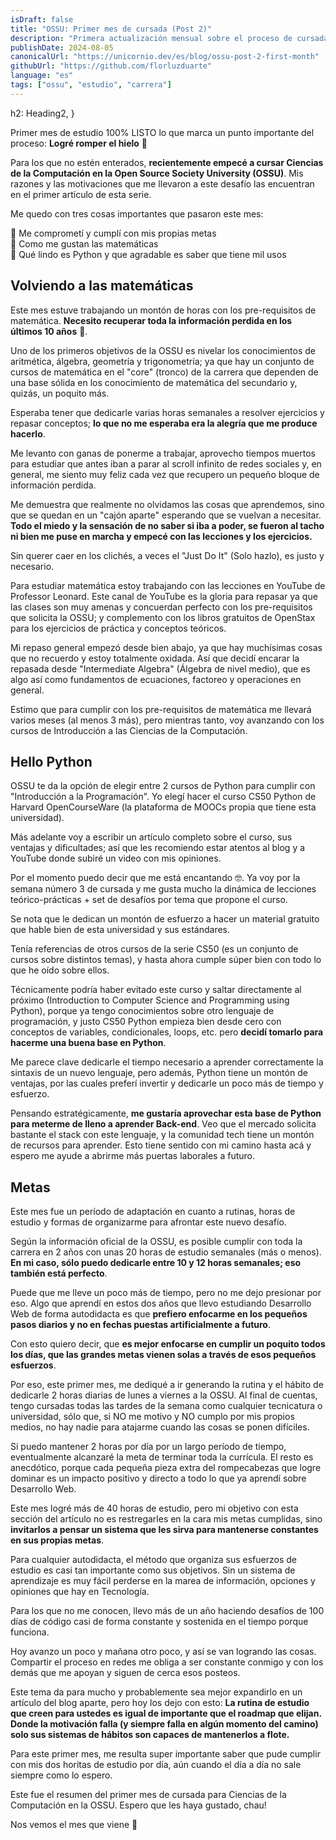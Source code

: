 ```yaml
---
isDraft: false
title: "OSSU: Primer mes de cursada (Post 2)"
description: "Primera actualización mensual sobre el proceso de cursada para Ciencias de la Computación en la Open Source Society University."
publishDate: 2024-08-05
canonicalUrl: "https://unicornio.dev/es/blog/ossu-post-2-first-month"
githubUrl: "https://github.com/florluzduarte"
language: "es"
tags: ["ossu", "estudio", "carrera"]
---
```


  h2: Heading2,
}

<BlogSeriesAlert 
  link={ossuSpanishSeriesAlert.link} 
  title={ossuSpanishSeriesAlert.title} 
  description={ossuSpanishSeriesAlert.description} 
/>

Primer mes de estudio 100% LISTO lo que marca un punto importante del proceso: **Logré romper el hielo** 💪

Para los que no estén enterados, **recientemente empecé a cursar Ciencias de la Computación en la Open Source Society University (OSSU)**. Mis razones y las motivaciones que me llevaron a este desafío las encuentran en <SimpleLink path="https://unicornio.dev/es/blog/ossu-post-1-getting-started">el primer artículo de esta serie</SimpleLink>.

Me quedo con tres cosas importantes que pasaron este mes:

🦄 Me comprometí y cumplí con mis propias metas  
🦄 Como me gustan las matemáticas   
🦄 Qué lindo es Python y que agradable es saber que tiene mil usos  

## Volviendo a las matemáticas

Este mes estuve trabajando un montón de horas con los pre-requisitos de matemática. **Necesito recuperar toda la información perdida en los últimos 10 años** 🫠. 

Uno de los primeros objetivos de la OSSU es nivelar los conocimientos de aritmética, álgebra, geometría y trigonometría; ya que hay un conjunto de cursos de matemática en el "core" (tronco) de la carrera que dependen de una base sólida en los conocimiento de matemática del secundario y, quizás, un poquito más.  

Esperaba tener que dedicarle varias horas semanales a resolver ejercicios y repasar conceptos; **lo que no me esperaba era la alegría que me produce hacerlo**. 

Me levanto con ganas de ponerme a trabajar, aprovecho tiempos muertos para estudiar que antes iban a parar al scroll infinito de redes sociales y, en general, me siento muy feliz cada vez que recupero un pequeño bloque de información perdida.   

Me demuestra que realmente no olvidamos las cosas que aprendemos, sino que se quedan en un "cajón aparte" esperando que se vuelvan a necesitar. **Todo el miedo y la sensación de no saber si iba a poder, se fueron al tacho ni bien me puse en marcha y empecé con las lecciones y los ejercicios.**  

Sin querer caer en los clichés, a veces el "Just Do It" (Solo hazlo), es justo y necesario.  

Para estudiar matemática <SimpleLink path="https://www.youtube.com/@ProfessorLeonard">estoy trabajando con las lecciones en YouTube de Professor Leonard</SimpleLink>. Este canal de YouTube es la gloria para repasar ya que las clases son muy amenas y concuerdan perfecto con los pre-requisitos que solicita la OSSU; y complemento con los libros gratuitos de <SimpleLink path="https://openstax.org/subjects/math">OpenStax</SimpleLink> para los ejercicios de práctica y conceptos teóricos. 

Mi repaso general empezó desde bien abajo, ya que hay muchísimas cosas que no recuerdo y estoy totalmente oxidada. Así que decidí encarar la repasada desde "Intermediate Algebra" (Álgebra de nivel medio), que es algo así como fundamentos de ecuaciones, factoreo y operaciones en general.  

Estimo que para cumplir con los pre-requisitos de matemática me llevará varios meses (al menos 3 más), pero mientras tanto, voy avanzando con los cursos de Introducción a las Ciencias de la Computación.  

## Hello Python 

OSSU te da la opción de elegir entre 2 cursos de Python para cumplir con "Introducción a la Programación". <SimpleLink path="https://cs50.harvard.edu/python/2022/">Yo elegí hacer el curso CS50 Python de Harvard OpenCourseWare</SimpleLink> (la plataforma de MOOCs propia que tiene esta universidad).  

Más adelante voy a escribir un artículo completo sobre el curso, sus ventajas y dificultades; así que <SimpleLink path="https://unicornio.dev/es/tags/ossu">les recomiendo estar atentos al blog</SimpleLink> y a <SimpleLink path="https://youtube.com/@unicorniodev">YouTube donde subiré un video con mis opiniones</SimpleLink>.  

Por el momento puedo decir que me está encantando 🤓. Ya voy por la semana número 3 de cursada y me gusta mucho la dinámica de lecciones teórico-prácticas + set de desafíos por tema que propone el curso. 

Se nota que le dedican un montón de esfuerzo a hacer un material gratuito que hable bien de esta universidad y sus estándares.  

Tenía referencias de otros cursos de la serie CS50 (es un conjunto de cursos sobre distintos temas), y hasta ahora cumple súper bien con todo lo que he oído sobre ellos.  

Técnicamente podría haber evitado este curso y saltar directamente al próximo (<SimpleLink path="https://learning.edx.org/course/course-v1:MITx+6.00.1x+2T2018/home">Introduction to Computer Science and Programming using Python</SimpleLink>), porque ya tengo conocimientos sobre otro lenguaje de programación, y justo CS50 Python empieza bien desde cero con conceptos de variables, condicionales, loops, etc. pero **decidí tomarlo para hacerme una buena base en Python**.  

Me parece clave dedicarle el tiempo necesario a aprender correctamente la sintaxis de un nuevo lenguaje, pero además, <SimpleLink path="https://unicornio.dev/es/blog/why-learn-python">Python tiene un montón de ventajas</SimpleLink>, por las cuales preferí invertir y dedicarle un poco más de tiempo y esfuerzo.  

Pensando estratégicamente, **me gustaría aprovechar esta base de Python para meterme de lleno a aprender Back-end**. Veo que el mercado solicita bastante el stack con este lenguaje, y la comunidad tech tiene un montón de recursos para aprender. Esto tiene sentido con mi camino hasta acá y espero me ayude a abrirme más puertas laborales a futuro.  

## Metas

Este mes fue un período de adaptación en cuanto a rutinas, horas de estudio y formas de organizarme para afrontar este nuevo desafío.  

Según la información oficial de la OSSU, es posible cumplir con toda la carrera en 2 años con unas 20 horas de estudio semanales (más o menos). **En mi caso, sólo puedo dedicarle entre 10 y 12 horas semanales; eso también está perfecto**. 

Puede que me lleve un poco más de tiempo, pero no me dejo presionar por eso. Algo que aprendí en estos dos años que llevo estudiando Desarrollo Web de forma autodidacta es que **prefiero enfocarme en los pequeños pasos diarios y no en fechas puestas artificialmente a futuro**. 

Con esto quiero decir, que **es mejor enfocarse en cumplir un poquito todos los días, que las grandes metas vienen solas a través de esos pequeños esfuerzos**. 

Por eso, este primer mes, me dediqué a ir generando la rutina y el hábito de dedicarle 2 horas diarias de lunes a viernes a la OSSU. Al final de cuentas, tengo cursadas todas las tardes de la semana como cualquier tecnicatura o universidad, sólo que, si NO me motivo y NO cumplo por mis propios medios, no hay nadie para atajarme cuando las cosas se ponen difíciles.  

Si puedo mantener 2 horas por día por un largo período de tiempo, eventualmente alcanzaré la meta de terminar toda la currícula. El resto es anecdótico, porque cada pequeña pieza extra del rompecabezas que logre dominar es un impacto positivo y directo a todo lo que ya aprendí sobre Desarrollo Web.  

Este mes logré más de 40 horas de estudio, pero mi objetivo con esta sección del artículo no es restregarles en la cara mis metas cumplidas, sino **invitarlos a pensar un sistema que les sirva para mantenerse constantes en sus propias metas**.  

Para cualquier autodidacta, el método que organiza sus esfuerzos de estudio es casi tan importante como sus objetivos. Sin un sistema de aprendizaje es muy fácil perderse en la marea de información, opciones y opiniones que hay en Tecnología.  

Para los que no me conocen, llevo más de un año haciendo desafíos de <SimpleLink path="https://www.100daysofcode.com/">100 días de código</SimpleLink> casi de forma constante y sostenida en el tiempo porque funciona. 

Hoy avanzo un poco y mañana otro poco, y así se van logrando las cosas. Compartir el proceso en redes me obliga a ser constante conmigo y con los demás que me apoyan y siguen de cerca esos posteos.  

Este tema da para mucho y probablemente sea mejor expandirlo en un artículo del blog aparte, pero hoy los dejo con esto: **La rutina de estudio que creen para ustedes es igual de importante que el roadmap que elijan. Donde la motivación falla (y siempre falla en algún momento del camino) solo sus sistemas de hábitos son capaces de mantenerlos a flote.**  

Para este primer mes, me resulta super importante saber que pude cumplir con mis dos horitas de estudio por día, aún cuando el día a día no sale siempre como lo espero.

Este fue el resumen del primer mes de cursada para Ciencias de la Computación en la OSSU. Espero que les haya gustado, chau!  

Nos vemos el mes que viene 👋